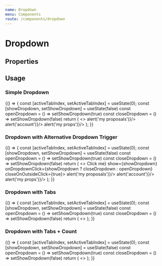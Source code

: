 ```yaml
---
name: Dropdown
menu: Components
route: /components/dropdown
---
```



# Dropdown

## Properties
<Props of={Dropdown} />
<Props of={DropdownItem} />


## Usage

### Simple Dropdown

<Playground>
  {() => {
    const [activeTabIndex, setActiveTabIndex] = useState(0);
    const [showDropdown, setShowDropdown] = useState(false)
    const openDropdown = () => setShowDropdown(true)
    const closeDropdown = () => setShowDropdown(false)
    return (
      <>
      	<Dropdown 
      		title='mariamaria' 
      		show={showDropdown} 
      		onDropdownClick={showDropdown ? closeDropdown : openDropdown}
      		closeOnOutsideClick={true}>
	        <DropdownItem label='My proposals' handleItemClick={() => alert('my proposals')}/>
	        <DropdownItem label='Account' handleItemClick={() => alert('account')}/>
	        <DropdownItem label='Logout' handleItemClick={() => alert('my props')}/>
        </Dropdown>
      </>
    );
  }}
</Playground>

### Dropdown with Alternative Dropdown Trigger

<Playground>
  {() => {
    const [activeTabIndex, setActiveTabIndex] = useState(0);
    const [showDropdown, setShowDropdown] = useState(false)
    const openDropdown = () => setShowDropdown(true)
    const closeDropdown = () => setShowDropdown(false)
    return (
      <>
      	<Dropdown 
      		dropdownTrigger={<Button>Click me</Button>}
      		show={showDropdown} 
      		onDropdownClick={showDropdown ? closeDropdown : openDropdown}
      		closeOnOutsideClick={true}>
	        <DropdownItem label='My proposals' handleItemClick={() => alert('my proposals')}/>
	        <DropdownItem label='Account' handleItemClick={() => alert('account')}/>
	        <DropdownItem label='Logout' handleItemClick={() => alert('my props')}/>
        </Dropdown>
      </>
    );
  }}
</Playground>

### Dropdown with Tabs

<Playground>
  {() => {
    const [activeTabIndex, setActiveTabIndex] = useState(0);
    const [showDropdown, setShowDropdown] = useState(false)
    const openDropdown = () => setShowDropdown(true)
    const closeDropdown = () => setShowDropdown(false)
    return (
      <>
      	<Dropdown 
      		title='click me' 
      		show={showDropdown} 
      		onDropdownClick={showDropdown ? closeDropdown : openDropdown}
      		closeOnOutsideClick={true}>
	        <Tabs onSelectTab={setActiveTabIndex} activeTabIndex={activeTabIndex} vertical>
	            <Tab label="All Proposals" />
	            <Tab label="In discussion" />
	            <Tab label="Voting" />
	            <Tab label="Approved" />
	            <Tab label="Rejected" />
	            <Tab label="Abandoned" />
	        </Tabs>
        </Dropdown>
      </>
    );
  }}
</Playground>

### Dropdown with Tabs + Count
<Playground>
  {() => {
    const [activeTabIndex, setActiveTabIndex] = useState(0);
    const [showDropdown, setShowDropdown] = useState(false)
    const openDropdown = () => setShowDropdown(true)
    const closeDropdown = () => setShowDropdown(false)
    return (
      <>
      	<Dropdown 
      		title='click me' 
      		show={showDropdown} 
      		onDropdownClick={showDropdown ? closeDropdown : openDropdown}
      		closeOnOutsideClick={true}>
	        <Tabs onSelectTab={setActiveTabIndex} activeTabIndex={activeTabIndex} vertical>
	           <Tab label="All Proposals" count={32}/>
	            <Tab label="Development" count={32}/>
	            <Tab label="Marketing & PR" count={32}/>
	            <Tab label="Research" count={32}/>
	            <Tab label="Misc" count={32}/>
	        </Tabs>
        </Dropdown>
      </>
    );
  }}
</Playground>